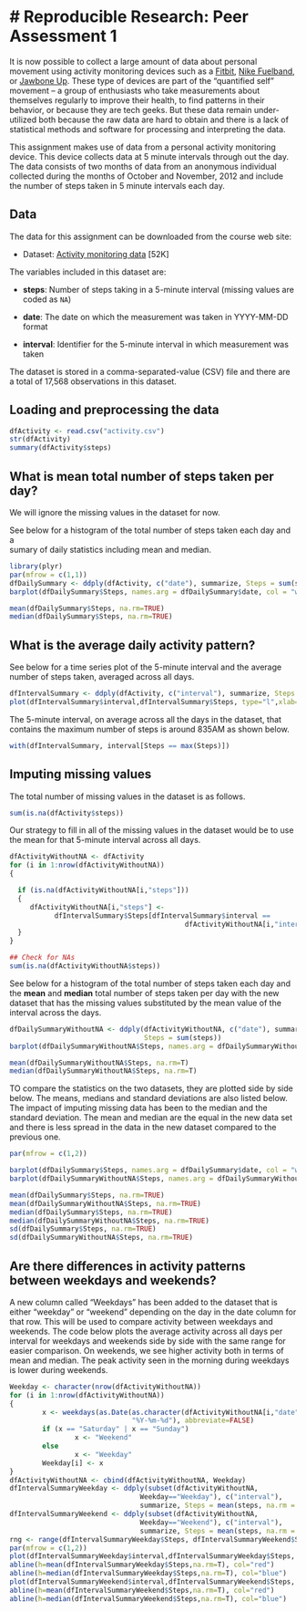 # Reproducible Research: Peer Assessment 1
=============================================================================

It is now possible to collect a large amount of data about personal
movement using activity monitoring devices such as a
[Fitbit](http://www.fitbit.com), [Nike
Fuelband](http://www.nike.com/us/en_us/c/nikeplus-fuelband), or
[Jawbone Up](https://jawbone.com/up). These type of devices are part of
the "quantified self" movement -- a group of enthusiasts who take
measurements about themselves regularly to improve their health, to
find patterns in their behavior, or because they are tech geeks. But
these data remain under-utilized both because the raw data are hard to
obtain and there is a lack of statistical methods and software for
processing and interpreting the data.

This assignment makes use of data from a personal activity monitoring
device. This device collects data at 5 minute intervals through out the
day. The data consists of two months of data from an anonymous
individual collected during the months of October and November, 2012
and include the number of steps taken in 5 minute intervals each day.

## Data

The data for this assignment can be downloaded from the course web
site:

* Dataset: [Activity monitoring data](https://d396qusza40orc.cloudfront.net/repdata%2Fdata%2Factivity.zip) [52K]

The variables included in this dataset are:

* **steps**: Number of steps taking in a 5-minute interval (missing
    values are coded as `NA`)

* **date**: The date on which the measurement was taken in YYYY-MM-DD
    format

* **interval**: Identifier for the 5-minute interval in which
    measurement was taken


The dataset is stored in a comma-separated-value (CSV) file and there
are a total of 17,568 observations in this
dataset.

## Loading and preprocessing the data

```r

dfActivity <- read.csv("activity.csv") 
str(dfActivity)
summary(dfActivity$steps)

```

## What is mean total number of steps taken per day?

We will ignore the missing values in the dataset for now.

See below for a histogram of the total number of steps taken each day and a  
sumary of daily statistics including mean and median.

```r

library(plyr)
par(mfrow = c(1,1))
dfDailySummary <- ddply(dfActivity, c("date"), summarize, Steps = sum(steps))
barplot(dfDailySummary$Steps, names.arg = dfDailySummary$date, col = "wheat", xlab="Date", ylab = "Total Steps", main = "Total Steps per Day")

mean(dfDailySummary$Steps, na.rm=TRUE)
median(dfDailySummary$Steps, na.rm=TRUE)

```


## What is the average daily activity pattern?

See below for a time series plot of the 5-minute interval and the average number of steps taken, averaged across all days.

```r

dfIntervalSummary <- ddply(dfActivity, c("interval"), summarize, Steps = mean(steps, na.rm = TRUE))
plot(dfIntervalSummary$interval,dfIntervalSummary$Steps, type="l",xlab="Interval", ylab="Average Steps", main="Average steps by interval")

```

The 5-minute interval, on average across all the days in the dataset, that contains the maximum number of steps is around 835AM as shown below.

```r

with(dfIntervalSummary, interval[Steps == max(Steps)])

```

## Imputing missing values

The total number of missing values in the dataset is as follows.

```r

sum(is.na(dfActivity$steps))

```

Our strategy to fill in all of the missing values in the dataset would be to use the mean for that 5-minute interval across all days.

```r

dfActivityWithoutNA <- dfActivity
for (i in 1:nrow(dfActivityWithoutNA))
{

  if (is.na(dfActivityWithoutNA[i,"steps"]))
  {
     dfActivityWithoutNA[i,"steps"] <- 
           dfIntervalSummary$Steps[dfIntervalSummary$interval == 
                                           dfActivityWithoutNA[i,"interval"]]
  }
}

## Check for NAs
sum(is.na(dfActivityWithoutNA$steps))

```


See below for a histogram of the total number of steps taken each day and the **mean** and **median** total number of steps taken per day with the new dataset that has the missing values substituted by the mean value of the interval across the days. 

```r

dfDailySummaryWithoutNA <- ddply(dfActivityWithoutNA, c("date"), summarize, 
                                 Steps = sum(steps))
barplot(dfDailySummaryWithoutNA$Steps, names.arg = dfDailySummaryWithoutNA$date, col = "wheat", xlab="Date", ylab = "Total Steps", main = "Total Steps per Day without Missing Values")

mean(dfDailySummaryWithoutNA$Steps, na.rm=T)
median(dfDailySummaryWithoutNA$Steps, na.rm=T)

```


TO compare the statistics on the two datasets, they are plotted side by side below. The means, medians and standard deviations are also listed below. The impact of imputing missing data has been to the median and the standard deviation. The mean and median are the equal in the new data set and there is less spread in the data in the new dataset compared to the previous one.

```r

par(mfrow = c(1,2))

barplot(dfDailySummary$Steps, names.arg = dfDailySummary$date, col = "wheat", xlab="Date", ylab = "Total Steps", main = "Total Steps per Day")
barplot(dfDailySummaryWithoutNA$Steps, names.arg = dfDailySummaryWithoutNA$date, col = "wheat", xlab="Date", ylab = "Total Steps", main = "Without Missing Values")

mean(dfDailySummary$Steps, na.rm=TRUE)
mean(dfDailySummaryWithoutNA$Steps, na.rm=TRUE)
median(dfDailySummary$Steps, na.rm=TRUE)
median(dfDailySummaryWithoutNA$Steps, na.rm=TRUE)
sd(dfDailySummary$Steps, na.rm=TRUE)
sd(dfDailySummaryWithoutNA$Steps, na.rm=TRUE)

```


## Are there differences in activity patterns between weekdays and weekends?

A new column called "Weekdays" has been added to the dataset that is either "weekday" or "weekend" depending on the day in the date column for that row.
This will be used to compare activity between weekdays and weekends.
The code below plots the average activity across all days per interval for weekdays and weekends side by side with the same range for easier comparison.
On weekends, we see higher activity both in terms of mean and median. The peak activity seen in the morning during weekdays is lower during weekends. 


```r

Weekday <- character(nrow(dfActivityWithoutNA))
for (i in 1:nrow(dfActivityWithoutNA))
{
        x <- weekdays(as.Date(as.character(dfActivityWithoutNA[i,"date"]), 
                              "%Y-%m-%d"), abbreviate=FALSE)
        if (x == "Saturday" | x == "Sunday")
                x <- "Weekend"
        else
                x <- "Weekday"
        Weekday[i] <- x
}
dfActivityWithoutNA <- cbind(dfActivityWithoutNA, Weekday)
dfIntervalSummaryWeekday <- ddply(subset(dfActivityWithoutNA, 
                                Weekday=="Weekday"), c("interval"), 
                                summarize, Steps = mean(steps, na.rm = TRUE))
dfIntervalSummaryWeekend <- ddply(subset(dfActivityWithoutNA, 
                                Weekday=="Weekend"), c("interval"), 
                                summarize, Steps = mean(steps, na.rm = TRUE))
rng <- range(dfIntervalSummaryWeekday$Steps, dfIntervalSummaryWeekend$Steps, na.rm=T)
par(mfrow = c(1,2))
plot(dfIntervalSummaryWeekday$interval,dfIntervalSummaryWeekday$Steps, type="l",ylim=rng, xlab="Interval", ylab = "Average Steps", main="Weekdays")
abline(h=mean(dfIntervalSummaryWeekday$Steps,na.rm=T), col="red")
abline(h=median(dfIntervalSummaryWeekday$Steps,na.rm=T), col="blue")
plot(dfIntervalSummaryWeekend$interval,dfIntervalSummaryWeekend$Steps, type="l",ylim=rng, xlab="Interval", ylab = "Average Steps", main="Weekends")
abline(h=mean(dfIntervalSummaryWeekend$Steps,na.rm=T), col="red")
abline(h=median(dfIntervalSummaryWeekend$Steps,na.rm=T), col="blue")


```

